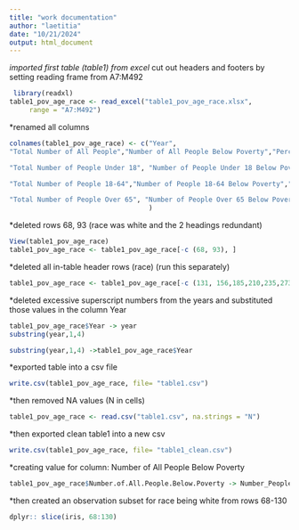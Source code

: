 ```yaml
---
title: "work documentation"
author: "laetitia"
date: "10/21/2024"
output: html_document
---
```



*imported first table (table1) from excel
*cut out headers and footers by setting reading frame from A7:M492
```r
 library(readxl)
table1_pov_age_race <- read_excel("table1_pov_age_race.xlsx", 
     range = "A7:M492")
```


*renamed all columns
```r
colnames(table1_pov_age_race) <- c("Year",
"Total Number of All People","Number of All People Below Poverty","Percent of All People Below Poverty", 

"Total Number of People Under 18", "Number of People Under 18 Below Poverty","Percent of People Under 18 Below Poverty",

"Total Number of People 18-64","Number of People 18-64 Below Poverty","Percent of People 18-64 Below Poverty", 

"Total Number of People Over 65", "Number of People Over 65 Below Poverty","Percent of People Over 65 Below Poverty"
                                   )
```



*deleted rows 68, 93 (race was white and the 2 headings redundant)
```r
View(table1_pov_age_race)
table1_pov_age_race <- table1_pov_age_race[-c (68, 93), ]
```


*deleted all in-table header rows (race) (run this separately)
```r
table1_pov_age_race <- table1_pov_age_race[-c (131, 156,185,210,235,273,298,323,339,364,389,405,430), ]

```

*deleted excessive superscript numbers from the years and substituted those values in the column Year
```r
table1_pov_age_race$Year -> year
substring(year,1,4)

substring(year,1,4) ->table1_pov_age_race$Year
```

*exported table into a csv file
```r
write.csv(table1_pov_age_race, file= "table1.csv")
```

*then removed NA values (N in cells)
```r
table1_pov_age_race <- read.csv("table1.csv", na.strings = "N")
```

*then exported clean table1 into a new csv
```r
write.csv(table1_pov_age_race, file= "table1_clean.csv")
```

*creating value for column: Number of All People Below Poverty
```r
table1_pov_age_race$Number.of.All.People.Below.Poverty -> Number_People_Below_Pov
```

*then created an observation subset for race being white from rows 68-130
```r
dplyr:: slice(iris, 68:130)
```